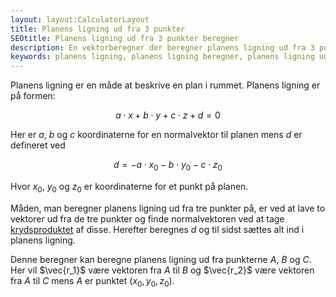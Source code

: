 ---
layout: layout:CalculatorLayout
title: Planens ligning ud fra 3 punkter
SEOtitle: Planens ligning ud fra 3 punkter beregner
description: En vektorberegner der beregner planens ligning ud fra 3 punkter
keywords: planens ligning, planens ligning beregner, planens ligning ud fra tre punkter, vektor 3d
---


Planens ligning er en måde at beskrive en plan i rummet. Planens ligning er på formen:

$$
a \cdot x + b \cdot y + c \cdot z + d = 0
$$

Her er $a$, $b$ og $c$ koordinaterne for en normalvektor til planen mens $d$ er defineret ved

$$
d = -a \cdot x_0 - b \cdot y_0 - c \cdot z_0
$$

Hvor $x_0$, $y_0$ og $z_0$ er koordinaterne for et punkt på planen.

Måden, man beregner planens ligning ud fra tre punkter på, er ved at lave to vektorer ud fra de tre punkter og finde normalvektoren ved at tage [krydsproduktet](/vektor/3d/krydsprodukt) af disse. Herefter beregnes $d$ og til sidst sættes alt ind i planens ligning.

Denne beregner kan beregne planens ligning ud fra punkterne $A$, $B$ og $C$. Her vil $\vec{r_1}$ være vektoren fra $A$ til $B$ og $\vec{r_2}$ være vektoren fra $A$ til $C$ mens $A$ er punktet $(x_0, y_0, z_0)$.

<Calculator client:only />

